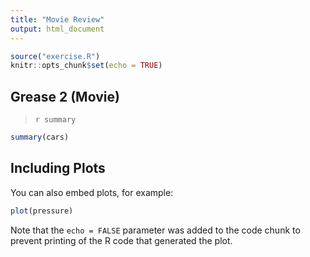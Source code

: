 ```yaml
---
title: "Movie Review"
output: html_document
---
```



```r
source("exercise.R")
knitr::opts_chunk$set(echo = TRUE)
```

## Grease 2 (Movie)

>`r summary`

```r
summary(cars)
```

## Including Plots

You can also embed plots, for example:

```r
plot(pressure)
```

Note that the `echo = FALSE` parameter was added to the code chunk to prevent printing of the R code that generated the plot.
